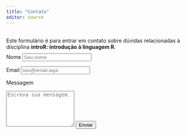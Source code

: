 ```yaml
---
title: "Contato"
editor: source
---
```


::::::::: grid
::: {#note .g-col-5}
<br>
Este formulário é para entrar em contato sobre dúvidas relacionadas à disciplina **introR: introdução à linguagem R**. 
:::

::: g-col-1
:::

::: {#form .g-col-6}
<br><br><br>

<form style="margin-top: -5em;" action="https://formspree.io/f/xdopwjev" method="POST" accept-charset="utf-8">

<label for="full-name">Nome</label> <input type="text" name="name" id="full-name" class="form-control" placeholder="Seu nome" required>

<label for="email-address">Email</label> <input type="email" name="_replyto" id="email-address" class="form-control" placeholder="seu@email.aqui" required>

<label for="message">Messagem</label>

```{=html}
<textarea rows="6" name="message" id="message" class="form-control" placeholder="Escreva sua mensagem." required></textarea>
```

<button type="submit" class="btn btn-primary mt-4">
Enviar
</button>
</form>
:::
:::::::::
